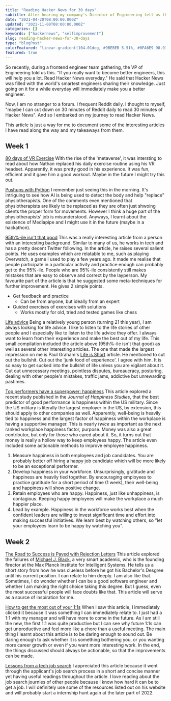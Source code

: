 ```yaml
---
title: "Reading Hacker News for 30 days"
subtitle: After hearing my company's Director of Engineering tell us that reading Hacker News daily will make us better, I decided to try it for 30 days.
date: "2021-04-20T08:00:00.000Z"
updated: "2021-11-08T08:00:00.000Z"
categories: []
keywords: ["hackernews", "selfimprovement"]
slug: reading-hacker-news-for-30-days
type: "blogPost"
colorFeatured: "linear-gradient(104.01deg, #9BEBEB 5.51%, #0FA6E9 98.93%)"
featured: true
---
```


So recently, during a frontend engineer team gathering, the VP of Engineering told us this. "If you really want to become better engineers, this will help you a lot. Read Hacker News everyday." He said that Hacker News was filled with the world's smartest engineers sharing their knowledge. Just going on it for a while everyday will immediately make you a better engineer.

Now, I am no stranger to a forum. I frequent Reddit daily. I thought to myself, "maybe I can cut down on 30 minutes of Reddit daily to read 30 minutes of Hacker News". And so I embarked on my journey to read Hacker News.

This article is just a way for me to document some of the interesting articles I have read along the way and my takeaways from them.

## Week 1

[80 days of VR Exercise](https://www.nathanlippi.com/blog/digital-dojo)
With the rise of the 'metaverse', it was intersting to read about how Nathan replaced his daily exercise routine using his VR headset. Apparently, it was pretty good in his experience. It was fun, efficient and it gave him a good workout. Maybe in the future I might try this out.

[Pushups with Python](https://aryanvij02.medium.com/push-ups-with-python-mediapipe-open-a544bd9b4351)
I remember just seeing this in the morning. It's intriguing to see how AI is being used to detect the body and help "replace" physiotherapists. One of the comments even mentioned that physiotherapists are likely to be replaced as they are often just shwoing clients the proper form for movements.
However I think a huge part of the physiotherapists' job is misunderstood. Anyways, I learnt about the existence of Mediapipe and I might use it in the future (maybe in a hackathon).

[95th%-ile isn't that good](https://danluu.com/p95-skill/)
This was a really interesting article from a person with an interesting background. Similar to many of us, he works in tech and has a pretty decent Twitter following.
In the article, he raises several salient points. He uses examples which are relatable to me, such as playing Overwatch, a game I used to play a few years ago.
It made me realise that people participate in a particular activity and practice enough can probably get to the 95%-ile. People who are 95%-ile consistently still makes mistakes
that are easy to observe and correct by the layperson.
My favourite part of the article is that he suggested some meta-techniques for further improvement. He gives 2 simple points.

- Get feedback and practice
  - Can be from anyone, but ideally from an expert
- Guided exercises of exercises with solutions
  - Works mostly for old, tried and tested games like chess

[Life advice](https://www.benkuhn.net/weeklyessays/)
Being a relatively young person (turning 21 this year), I am always looking for life advice. I like to listen to the life stories of other people and I especially like to listen
to the life advice they offer. I always want to learn from their experience and make the best out of my life.
This small compilation included the article above (95th%-ile isn't that good) as well as several other interesting articles.
The one that made the largest impression on me is Paul Graham's [Life is Short](http://paulgraham.com/vb.html) article. He mentioned to cut out the bullshit. Cut out the 'junk food of experience'.
I agree with him. It is so easy to get sucked into the bullshit of life unless you are vigilant about it. Cut out unnecessary meetings, pointless disputes, bureaucracy, posturing, dealing
with other people's mistakes, traffic jams, addictive but unrewarding pastimes.

[Top performers have a superpower: happiness](https://sloanreview.mit.edu/article/top-performers-have-a-superpower-happiness/)
This article explored a recent study published in the <i>Journal of Happiness Studies</i>, that the best predictor of good performance is happiness within the US military.
Since the US military is literally the largest employer in the US, by extension, this should apply to other companies as well.
Apparently, well-being is heavily tied to happiness and the largest factor of happiness within the workplace is having a supportive manager. This is nearly <i>twice</i> as important as
the next ranked workplace happiness factor, purpose.
Money was also a great contributor, but only for those who cared about it. So, it turns out that money is really a hollow way to keep employees happy.
The article even included some actionable methods to improve employee happiness.

1. Measure happiness in both employees and job candidates.
   You are probably better off hiring a happy job candidate which will be more likely to be an exceptional performer.
2. Develop happiness in your workforce.
   Unsurprisingly, gratitude and happiness are heavily tied together. By encouraging employees to practice gratitude for a short period of time (1 week), their well-being and
   happiness will show positive change.
3. Retain employees who are happy.
   Happiness, just like unhappiness, is contagious. Keeping happy employees will make the workplace a much happier place.
4. Lead by example.
   Happiness in the workforce works best when the confident leaders are willing to invest significant time and effort into making successful initiatives. We learn best by
   watching others, so "let your employees learn to be happy by watching you".

## Week 2

[The Road to Success is Paved with Rejection Letters](https://perceiving-systems.blog/en/news/the-road-to-success-is-paved-with-rejection-letters)
This article explored the failures of [Michael J. Black](https://en.wikipedia.org/wiki/Michael_J._Black), a very smart academic, who is the founding firector at the Max Planck
Institute for Intelligent Systems. He tells us a short story from how he was clueless before he got his Bachelor's Desgree until his current position. I can relate to him
deeply. I am also like that. Sometimes, I do wonder whether I can be a good software engineer and whether I am making the right choice taking this degree. But I guess,
even the most successful people will face doubts like that. This article will serve as a source of inspiration for me.

[How to get the most out of your 1:1s](https://erik.wiffin.com/posts/how-to-get-the-most-out-of-your-11s/)
When I saw this article, I immediately clicked it because it was something I can immediately relate to. I just had a 1:1 with my manager and will have more to come in the
future. As I am still the new, the first 1:1 was quite productive but I can see why future 1:1s can get unproductive and feel more like a chore than a useful meeting.
The main thing I learnt about this article is to be daring enough to sound out. Be daring enough to ask whether it is something bothering you, or you wanting more
career growth or even if you want more interesting work. In the end, the things discussed should always be actionable, so that the improvements can be made.

[Lessons from a tech job search](https://blog.nindalf.com/posts/tech-interview/)
I appreciated this article because it went through the applicant's job search process in a short and concise manner yet having useful readings throughout the article.
I love reading about the job search journies of other people because I know how hard it can be to get a job. I will definitely use some of the resources listed out on his
website and will probably start a internship hunt again at the later part of 2022.

